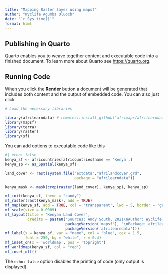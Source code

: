 ```yaml
---
title: "Mapping Raster layer using mapsf"
author: "Wyclife Agumba Oluoch"
date: "`r Sys.time()`"
format: html
---
```


## Publishing in Quarto

Quarto enables you to weave together content and executable code into a finished document. To learn more about Quarto see <https://quarto.org>.

## Running Code

When you click the **Render** button a document will be generated that includes both content and the output of embedded code. You can also just click 

```r
# Load the necessary libraries

library(afrilearndata) # remotes::install_github("afrimapr/afrilearndata")
library(mapsf)
library(terra)
library(raster)
library(sf)
```

You can add options to executable code like this 

```r
#| echo: false
kenya_sf <- africountries[africountries$name == 'Kenya',]
kenya_sp <- as_Spatial(kenya_sf)

land_cover <- rast(system.file("extdata","afrilandcover.grd", 
                               package = "afrilearndata"))

kenya_mask <- mask(crop(raster(land_cover), kenya_sp), kenya_sp)

mf_init(kenya_sf, theme = "candy")
mf_raster(rast(kenya_mask), add = TRUE)
mf_map(kenya_sf, add = TRUE, col = 'transparent', lwd = 5, border = 'grey40')
mf_scale(size = 0.0009)
mf_layout(title = 'Kenyan Land Cover',
          credits = paste0('Sources: Andy South, 2021\nAuthor: Wyclife Agumba Oluoch\n', 'Package: mapsf ',
                           packageVersion('mapsf'), '\nPackage: afrilearndata ',
                           packageVersion('afrilearndata')))
mf_label(x = kenya_sf, var = "name", col = "blue", cex = 1.5, 
         font = 250, bg = "white", r = 0.4)
mf_inset_on(x = 'worldmap', pos = 'topright')
mf_worldmap(kenya_sf, col = "red")
mf_inset_off()
```

The `echo: false` option disables the printing of code (only output is displayed).
